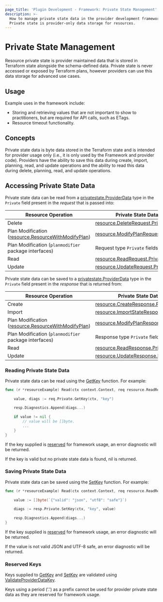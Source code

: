 ```yaml
---
page_title: 'Plugin Development - Framework: Private State Management'
description: >-
  How to manage private state data in the provider development framework.
  Private state is provider-only data storage for resources.
---
```


# Private State Management

Resource private state is provider maintained data that is stored in Terraform state alongside the schema-defined data. Private state is never accessed or exposed by Terraform plans, however providers can use this data storage for advanced use cases.

## Usage

Example uses in the framework include:

* Storing and retrieving values that are not important to show to practitioners, but are required for API calls, such as ETags.
* Resource timeout functionality.

## Concepts

Private state data is byte data stored in the Terraform state and is intended for provider usage only (i.e., it is only
used by the Framework and provider code). Providers have the ability to save this data during create, import, planning, 
read, and update operations and the ability to read this data during delete, planning, read, and update operations.

## Accessing Private State Data

Private state data can be read from a [privatestate.ProviderData](https://pkg.go.dev/github.com/hashicorp/terraform-plugin-framework/internal/privatestate#ProviderData) 
type in the `Private` field present in the _request_ that is passed into:

| Resource Operation | Private State Data |
| --- | --- |
| Delete | [resource.DeleteRequest.Private](https://pkg.go.dev/github.com/hashicorp/terraform-plugin-framework/resource#DeleteRequest.Private) |
| Plan Modification ([resource.ResourceWithModifyPlan](https://pkg.go.dev/github.com/hashicorp/terraform-plugin-framework/resource#ResourceWithModifyPlan)) | [resource.ModifyPlanRequest.Private](https://pkg.go.dev/github.com/hashicorp/terraform-plugin-framework/resource#ModifyPlanRequest.Private) |
| Plan Modification (`planmodifier` package interfaces) | Request type `Private` fields |
| Read | [resource.ReadRequest.Private](https://pkg.go.dev/github.com/hashicorp/terraform-plugin-framework/resource#ReadRequest.Private) |
| Update | [resource.UpdateRequest.Private](https://pkg.go.dev/github.com/hashicorp/terraform-plugin-framework/resource#UpdateRequest.Private)

Private state data can be saved to a [privatestate.ProviderData](https://pkg.go.dev/github.com/hashicorp/terraform-plugin-framework/internal/privatestate#ProviderData) 
type in the `Private` field present in the _response_ that is returned from:

| Resource Operation | Private State Data |
| --- | --- |
| Create | [resource.CreateResponse.Private](https://pkg.go.dev/github.com/hashicorp/terraform-plugin-framework/resource#CreateResponse.Private) |
| Import | [resource.ImportStateResponse.Private](https://pkg.go.dev/github.com/hashicorp/terraform-plugin-framework/resource#ImportStateResponse.Private) |
| Plan Modification ([resource.ResourceWithModifyPlan](https://pkg.go.dev/github.com/hashicorp/terraform-plugin-framework/resource#ResourceWithModifyPlan)) | [resource.ModifyPlanResponse.Private](https://pkg.go.dev/github.com/hashicorp/terraform-plugin-framework/resource#ModifyPlanResponse.Private) |
| Plan Modification (`planmodifier` package interfaces) | Response type `Private` fields |
| Read | [resource.ReadResponse.Private](https://pkg.go.dev/github.com/hashicorp/terraform-plugin-framework/resource#ReadResponse.Private) |
| Update | [resource.UpdateResponse.Private](https://pkg.go.dev/github.com/hashicorp/terraform-plugin-framework/resource#UpdateResponse.Private)

### Reading Private State Data

Private state data can be read using the [GetKey](https://pkg.go.dev/github.com/hashicorp/terraform-plugin-framework/internal/privatestate#ProviderData.GetKey)
function. For example:

```go
func (r *resourceExample) Read(ctx context.Context, req resource.ReadRequest, resp *resource.ReadResponse) {
    
	value, diags := req.Private.GetKey(ctx, "key")
	
	resp.Diagnostics.Append(diags...)
	
	if value != nil {
		// value will be []byte.
	    ...	
    }
}
```

If the key supplied is [reserved](#reserved-keys) for framework usage, an error diagnostic will be returned.

If the key is valid but no private state data is found, nil is returned.

### Saving Private State Data

Private state data can be saved using the [SetKey](https://pkg.go.dev/github.com/hashicorp/terraform-plugin-framework/internal/privatestate#ProviderData.SetKey)
function. For example:

```go
func (r *resourceExample) Read(ctx context.Context, req resource.ReadRequest, resp *resource.ReadResponse) {
    
	value := []byte(`{"valid": "json", "utf8": "safe"}`)
	
	diags := resp.Private.SetKey(ctx, "key", value)
	
	resp.Diagnostics.Append(diags...)
}
```

If the key supplied is [reserved](#reserved-keys) for framework usage, an error diagnostic will be returned.

If the value is not valid JSON and UTF-8 safe, an error diagnostic will be returned.

### Reserved Keys

Keys supplied to [GetKey](https://pkg.go.dev/github.com/hashicorp/terraform-plugin-framework/internal/privatestate#ProviderData.GetKey) and [SetKey](https://pkg.go.dev/github.com/hashicorp/terraform-plugin-framework/internal/privatestate#ProviderData.SetKey) are validated using [ValidateProviderDataKey](https://pkg.go.dev/github.com/hashicorp/terraform-plugin-framework/internal/privatestate#ValidateProviderDataKey).

Keys using a period ('.') as a prefix cannot be used for provider private state data as they are reserved for framework usage.

